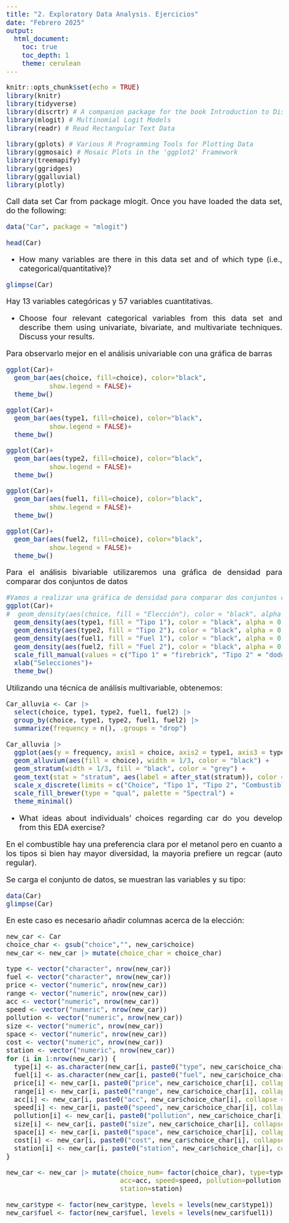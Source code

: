 ---
title: "2. Exploratory Data Analysis. Ejercicios"
date: "Febrero 2025"
output: 
  html_document:
    toc: true
    toc_depth: 1
    theme: cerulean
---


<style>
body {
text-align: justify}
</style>

<style type="text/css">
body{/*Normal*/
     font-size: 20px;
}
</style>



```{r setup, include=FALSE}
knitr::opts_chunk$set(echo = TRUE)
library(knitr)
library(tidyverse)
library(discrtr) # A companion package for the book Introduction to Discrete Choice Analysis with `R`
library(mlogit) # Multinomial Logit Models
library(readr) # Read Rectangular Text Data

library(gplots) # Various R Programming Tools for Plotting Data
library(ggmosaic) # Mosaic Plots in the 'ggplot2' Framework
library(treemapify)
library(ggridges)
library(ggalluvial)
library(plotly)
```


Call data set Car from package mlogit. Once you have loaded the data set, do the following:


```{r}

data("Car", package = "mlogit")

head(Car)

```


* How many variables are there in this data set and of which type (i.e., categorical/quantitative)?

```{r}
glimpse(Car)
```

Hay 13 variables categóricas y 57 variables cuantitativas.


* Choose four relevant categorical variables from this data set and describe them using univariate, bivariate, and multivariate techniques. Discuss your results.

Para observarlo mejor en el análisis univariable con una gráfica de barras
```{r}

ggplot(Car)+
  geom_bar(aes(choice, fill=choice), color="black", 
           show.legend = FALSE)+
  theme_bw()

```


```{r}

ggplot(Car)+
  geom_bar(aes(type1, fill=choice), color="black", 
           show.legend = FALSE)+
  theme_bw()

```

```{r}

ggplot(Car)+
  geom_bar(aes(type2, fill=choice), color="black", 
           show.legend = FALSE)+
  theme_bw()

```

```{r}

ggplot(Car)+
  geom_bar(aes(fuel1, fill=choice), color="black", 
           show.legend = FALSE)+
  theme_bw()

```

```{r}

ggplot(Car)+
  geom_bar(aes(fuel2, fill=choice), color="black", 
           show.legend = FALSE)+
  theme_bw()

```

Para el análisis bivariable utilizaremos una gráfica de densidad para comparar dos conjuntos de datos


```{r}
#Vamos a realizar una gráfica de densidad para comparar dos conjuntos de datos
ggplot(Car)+
#  geom_density(aes(choice, fill = "Elección"), color = "black", alpha = 0.5)+
  geom_density(aes(type1, fill = "Tipo 1"), color = "black", alpha = 0.5)+
  geom_density(aes(type2, fill = "Tipo 2"), color = "black", alpha = 0.5)+
  geom_density(aes(fuel1, fill = "Fuel 1"), color = "black", alpha = 0.5)+
  geom_density(aes(fuel2, fill = "Fuel 2"), color = "black", alpha = 0.5)+
  scale_fill_manual(values = c("Tipo 1" = "firebrick", "Tipo 2" = "dodgerblue3", "Fuel 1" = "darkgoldenrod2", "Fuel 2" = "purple4"), name = "Car")+
  xlab("Selecciones")+
  theme_bw()

```

Utilizando una técnica de análisis multivariable, obtenemos:

```{r}
Car_alluvia <- Car |> 
  select(choice, type1, type2, fuel1, fuel2) |> 
  group_by(choice, type1, type2, fuel1, fuel2) |> 
  summarize(frequency = n(), .groups = "drop")
```

```{r}
Car_alluvia |> 
  ggplot(aes(y = frequency, axis1 = choice, axis2 = type1, axis3 = type2, axis4 = fuel1, axis5 = fuel2)) +
  geom_alluvium(aes(fill = choice), width = 1/3, color = "black") +
  geom_stratum(width = 1/3, fill = "black", color = "grey") +
  geom_text(stat = "stratum", aes(label = after_stat(stratum)), color = "white", size = 3) +
  scale_x_discrete(limits = c("Choice", "Tipo 1", "Tipo 2", "Combustible 1", "Combustible 2"), expand = c(.05, .05)) +
  scale_fill_brewer(type = "qual", palette = "Spectral") + 
  theme_minimal()
```


* What ideas about individuals’ choices regarding car do you develop from this EDA exercise?

En el combustible hay una preferencia clara por el metanol pero en cuanto a los tipos si bien hay mayor diversidad, la mayoria prefiere un regcar (auto regular).


Se carga el conjunto de datos, se muestran las variables y su tipo:

```{r}
data(Car)
glimpse(Car)
```

En este caso es necesario añadir columnas acerca de la elección:


```{r}
new_car <- Car
choice_char <- gsub("choice","", new_car$choice)
new_car <- new_car |> mutate(choice_char = choice_char)

type <- vector("character", nrow(new_car))
fuel <- vector("character", nrow(new_car))
price <- vector("numeric", nrow(new_car))
range <- vector("numeric", nrow(new_car))
acc <- vector("numeric", nrow(new_car))
speed <- vector("numeric", nrow(new_car))
pollution <- vector("numeric", nrow(new_car))
size <- vector("numeric", nrow(new_car))
space <- vector("numeric", nrow(new_car))
cost <- vector("numeric", nrow(new_car))
station <- vector("numeric", nrow(new_car))
for (i in 1:nrow(new_car)) {
  type[i] <- as.character(new_car[i, paste0("type", new_car$choice_char[i], collapse = "")])
  fuel[i] <- as.character(new_car[i, paste0("fuel", new_car$choice_char[i], collapse = "")])
  price[i] <- new_car[i, paste0("price", new_car$choice_char[i], collapse = "")]
  range[i] <- new_car[i, paste0("range", new_car$choice_char[i], collapse = "")]
  acc[i] <- new_car[i, paste0("acc", new_car$choice_char[i], collapse = "")]
  speed[i] <- new_car[i, paste0("speed", new_car$choice_char[i], collapse = "")]
  pollution[i] <- new_car[i, paste0("pollution", new_car$choice_char[i], collapse = "")]
  size[i] <- new_car[i, paste0("size", new_car$choice_char[i], collapse = "")]
  space[i] <- new_car[i, paste0("space", new_car$choice_char[i], collapse = "")]
  cost[i] <- new_car[i, paste0("cost", new_car$choice_char[i], collapse = "")]
  station[i] <- new_car[i, paste0("station", new_car$choice_char[i], collapse = "")]
}

new_car <- new_car |> mutate(choice_num= factor(choice_char), type=type, fuel=fuel, price=price, range=range,
                             acc=acc, speed=speed, pollution=pollution, size=size, space=space, cost=cost,
                             station=station)

new_car$type <- factor(new_car$type, levels = levels(new_car$type1))
new_car$fuel <- factor(new_car$fuel, levels = levels(new_car$fuel1))
```
